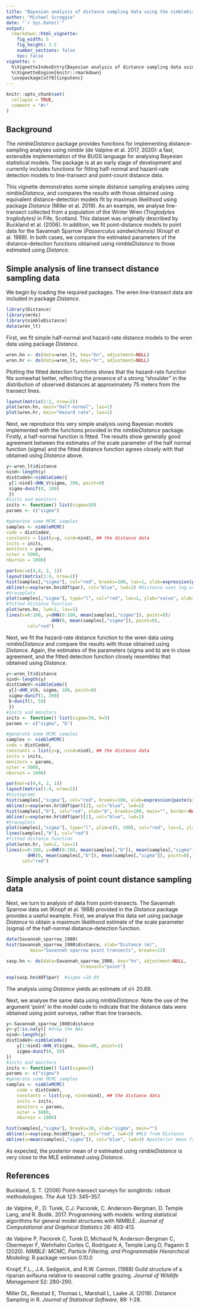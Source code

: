 ```yaml
---
title: "Bayesian analysis of distance sampling data using the nimbleDistance package"
author: "Michael Scroggie"
date: "`r Sys.Date()`"
output: 
  rmarkdown::html_vignette:
    fig_width: 5
    fig_height: 3.5
    number_sections: false
    toc: false
vignette: >
  %\VignetteIndexEntry{Bayesian analysis of distance sampling data using the nimbleDistance package}
  %\VignetteEngine{knitr::rmarkdown}
  \usepackage[utf8]{inputenc}
---
```


```r
knitr::opts_chunk$set(
  collapse = TRUE,
  comment = "#>"
)
```

## Background

The *nimbleDistance* package provides functions for implementing distance-sampling analyses using *nimble* (de Valpine et al. 2017, 2020): a fast, extensible implementation of the BUGS language for analysing Bayesian statistical models. The package is at an early stage of development and currently includes functions for fitting half-normal and hazard-rate detection models to line-transect and point-count distance data. 

This vignette demonstrates some simple distance sampling analyses using *nimbleDistance*, and compares the results with those obtained using equivalent distance-detection models fit by maximum likelihood using package *Distance* (Miller et al. 2019). As an example, we analyse line-transect collected from a population of the Winter Wren *(Troglodytes troglodytes)* in Fife, Scotland. This dataset was originally described by Buckland et al. (2006). In addition, we fit point-distance models to point data for the Savannah Sparrow  *(Passerculus sandwichensis)* (Knopf et al. 1988). In both cases, we compare the estimated parameters of the distance-detection functions obtained using *nimbleDistance* to those estimated using *Distance*.

## Simple analysis of line transect distance sampling data

We begin by loading the required packages. The wren line-transect data are included in package *Distance*.

```r
library(Distance)
library(mrds)
library(nimbleDistance)
data(wren_lt)
```

First, we fit simple half-normal and hazard-rate distance models to the wren data using package *Distance*.
```r
wren.hn <- ds(data=wren_lt, key="hn", adjustment=NULL)
wren.hr <- ds(data=wren_lt, key="hr", adjustment=NULL)
```

Plotting the fitted detection functions shows that the hazard-rate function fits somewhat better, reflecting the presence of a strong "shoulder" in the distribution of observed distances at approximately 75 meters from the transect lines. 
```r
layout(matrix(1:2, nrow=2))
plot(wren.hn, main="Half-normal", las=1)
plot(wren.hr, main="Hazard rate", las=1)
```

Next, we reproduce this very simple analysis using Bayesian models implemented with the functions provided in the *nimbleDistance* package. Firstly, a half-normal function is fitted. The results show generally good agreement between the estimates of the scale parameter of the half normal function (sigma) and the fitted distance function agrees closely with that obtained using *Distance* above.

```r
y<-wren_lt$distance
nind<-length(y)
distCodeV<-nimbleCode({
 y[1:nind]~dHN_V(sigma, 100, point=0)
 sigma~dunif(0, 100)
 })
#inits and monitors
inits <- function() list(sigma=50)
params <- c("sigma")

#generate some MCMC samples
samples <- nimbleMCMC(
code = distCodeV,
constants = list(y=y, nind=nind), ## the distance data
inits = inits,
monitors = params,
niter = 5000,
nburnin = 1000)

par(mar=c(4,4, 2, 1))
layout(matrix(1:4, nrow=2))
hist(samples[,"sigma"], col="red", breaks=100, las=1, xlab=expression(paste(sigma)), main="", border=NA)
abline(v=exp(wren.hn$ddf$par), col="blue", lwd=2) #Distance uses log-scale for parameters
#traceplots
plot(samples[,"sigma"], type="l", col="red", las=1, ylab="value", xlab="iteration")
#fitted distance function
plot(wren.hn, lwd=2, las=1)
lines(x=0:100, y=dHN(0:100, mean(samples[,"sigma"]), point=0)/
                 dHN(0, mean(samples[,"sigma"]), point=0),
        col="red")
```

Next, we fit the hazard-rate distance function to the wren data using *nimbleDistance* and compare the results with those obtained using *Distance*. Again, the estimates of the parameters (sigma and b) are in close agreement, and the fitted detection function closely resembles that obtained using *Distance*.

```r
y<-wren_lt$distance
nind<-length(y)
distCodeV<-nimbleCode({
 y[]~dHR_V(b, sigma, 100, point=0)
 sigma~dunif(1, 200)
 b~dunif(1, 50)
 })
#inits and monitors
inits <- function() list(sigma=50, b=5)
params <- c("sigma", "b")

#generate some MCMC samples
samples <- nimbleMCMC(
code = distCodeV,
constants = list(y=y, nind=nind), ## the distance data
inits = inits,
monitors = params,
niter = 5000,
nburnin = 1000)

par(mar=c(4,4, 2, 1))
layout(matrix(1:4, nrow=2))
#histograms
hist(samples[,"sigma"], col="red", breaks=100, xlab=expression(paste(sigma)), main="", border=NA, las=1)
abline(v=exp(wren.hr$ddf$par)[2], col="blue", lwd=2)
hist(samples[,"b"], col="red", xlab="b", breaks=100, main="", border=NA, las=1)
abline(v=exp(wren.hr$ddf$par)[1], col="blue", lwd=2)
#traceplots
plot(samples[,"sigma"], type="l", ylim=c(0, 100), col="red", las=1, ylab="value", xlab="iteration")
lines(samples[,"b"], col="red")
#fitted distance function
plot(wren.hr, lwd=2, las=1)
lines(x=0:100, y=dHR(0:100, mean(samples[,"b"]), mean(samples[,"sigma"]), point=0)/
        dHR(0, mean(samples[,"b"]), mean(samples[,"sigma"]), point=0),
      col="red")
```

## Simple analysis of point count distance sampling data

Next, we turn to analysis of data from point-transects. The Savannah Sparrow data set (Knopf et al. 1988) provided in the *Distance* package provides a useful example. First, we analyse this data set using package *Distance* to obtain a maximum likelihood estimate of the scale parameter (sigma) of the half-normal distance-detection function. 

```r
data(Savannah_sparrow_1980)
hist(Savannah_sparrow_1980$distance, xlab="Distance (m)", 
		 main="Savannah sparrow point transects", breaks=12)

sasp.hn <- ds(data=Savannah_sparrow_1980, key="hn", adjustment=NULL,
							transect="point")

exp(sasp.hn$ddf$par)  #sigma =20.89
```

The analysis using *Distance* yields an estimate of $\hat\sigma =$ 20.89. 

Next, we analyse the same data using *nimbleDistance*. Note the use of the argument 'point' in the model code to indicate that the distance data were obtained using point surveys, rather than line transects. 
```r
y<-Savannah_sparrow_1980$distance
y<-y[!is.na(y)] #drop the NAs
nind<-length(y)
distCodeV<-nimbleCode({
	y[1:nind]~dHN_V(sigma, Xmax=80, point=1)
	sigma~dunif(0, 50)
})
#inits and monitors
inits <- function() list(sigma=5)
params <- c("sigma")
#generate some MCMC samples
samples <- nimbleMCMC(
	code = distCodeV,
	constants = list(y=y, nind=nind), ## the distance data
	inits = inits,
	monitors = params,
	niter = 5000,
	nburnin = 1000)

```

```r
hist(samples[,"sigma"], breaks=30, xlab="sigma", main="")
abline(v=exp(sasp.hn$ddf$par), col="red", lwd=3) #MLE from Distance
abline(v=mean(samples[,"sigma"]), col="blue", lwd=3) #posterior mean from nimbleDistance
```

As expected, the posterior mean of $\sigma$ estimated using *nimbleDistance* is very close to the MLE estimated using *Distance*.

## References

Buckland, S. T. (2006) Point-transect surveys for songbirds: robust methodologies. *The Auk* 123: 345–357.

de Valpine, P., D. Turek, C.J. Paciorek, C. Anderson-Bergman, D. Temple Lang, and R. Bodik. 2017. Programming with models: writing statistical algorithms for general model structures with NIMBLE. *Journal of Computational and Graphical Statistics* 26: 403-413.

de Valpine P, Paciorek C, Turek D, Michaud N, Anderson-Bergman C, Obermeyer F, Wehrhahn Cortes C, Rodriguez A, Temple Lang D, Paganin S (2020). *NIMBLE: MCMC, Particle Filtering, and Programmable Hierarchical Modeling*. R package version 0.10.0

Knopf, F.L., J.A. Sedgwick, and R.W. Cannon. (1988) Guild structure of a riparian avifauna relative to seasonal cattle grazing. *Journal of Wildlife Management* 52: 280–290.

Miller DL, Rexstad E, Thomas L, Marshall L, Laake JL (2019). Distance Sampling in R. *Journal of Statistical Software*,
89: 1-28.

